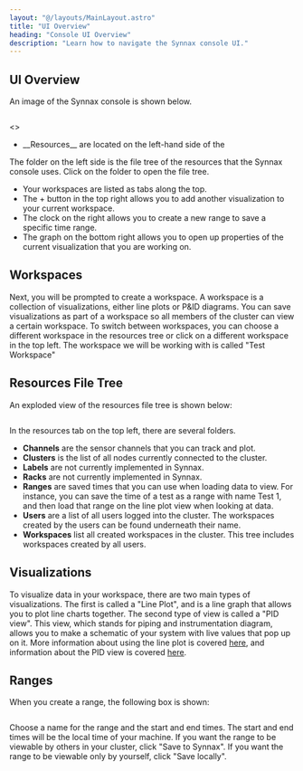 ```yaml
---
layout: "@/layouts/MainLayout.astro"
title: "UI Overview"
heading: "Console UI Overview"
description: "Learn how to navigate the Synnax console UI."
---
```



## UI Overview
An image of the Synnax console is shown below.

<Image client:only="react" id="console/ui-overview/ui-main-view"/>

<>
  <ul>
    <li>
        <Text.Text level="p">
        <Icon.Resources /> __Resources__ are located on the left-hand side of the
        </Text.Text>
    </li>
  </ul>
</>

The folder on the left side is the file tree of the resources that the Synnax
  console uses. Click on the folder to open the file tree.


- Your workspaces are listed as tabs along the top.
- The + button in the top right allows you to add another visualization to your
  current workspace.
- The clock on the right allows you to create a new range to save a specific
  time range.
- The graph on the bottom right allows you to open up properties of the current
  visualization that you are working on.


## Workspaces
Next, you will be prompted to create a workspace. A workspace is a collection of
visualizations, either line plots or P&ID diagrams. You can save visualizations
as part of a workspace so all members of the cluster can view a certain
workspace. To switch between workspaces, you can choose a different workspace in
the resources tree or click on a different workspace in the top left. The
workspace we will be working with is called "Test Workspace"

## Resources File Tree

An exploded view of the resources file tree is shown below:

<Image client:only="react" id="roles/operations/installation/resources-tree"  />


In the resources tab on the top left, there are several folders.
- __Channels__ are the sensor channels that you can track and plot.
- __Clusters__ is the list of all nodes currently connected to the cluster.
- __Labels__ are not currently implemented in Synnax.
- __Racks__ are not currently implemented in Synnax.
- __Ranges__ are saved times that you can use when loading data to view. For
  instance, you can save the time of a test as a range with name Test 1, and
  then load that range on the line plot view when looking at data.
- __Users__ are a list of all users logged into the cluster. The workspaces
  created by the users can be found underneath their name.
- __Workspaces__ list all created workspaces in the cluster. This tree includes
  workspaces created by all users.


## Visualizations

To visualize data in your workspace, there are two main types of visualizations.
The first is called a "Line Plot", and is a line graph that allows you to plot
line charts together. The second type of view is called a "PID view". This view,
which stands for piping and instrumentation diagram, allows you to make a
schematic of your system with live values that pop up on it. More information
about using the line plot is covered [here](/roles/operations/line-plot), and
information about the PID view is covered [here](/roles/operations/pid).

## Ranges

When you create a range, the following box is shown:

<Image client:only="react" id="roles/operations/installation/create-range"  />

Choose a name for the range and the start and end times. The start and end times
will be the local time of your machine. If you want the range to be viewable by
others in your cluster, click "Save to Synnax". If you want the range to be
viewable only by yourself, click "Save locally".
